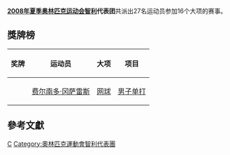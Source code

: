 {{Infobox Country Olympics
|NOC=CHI
|games=2008年夏季
|competitors= 27
|sports= 16
|flagbearer=[[费尔南多·冈萨雷斯|费尔南多·冈萨雷斯]]
|gold=
|silver=1
|bronze=
|total=1
|rank=71
|officials=
}}
'''[[2008年夏季奥林匹克运动会|2008年夏季奥林匹克运动会]][[智利|智利]]代表团'''共派出27名运动员参加16个大项的赛事。

== 獎牌榜 ==
{| class="wikitable sortable" style="font-size:88%"
|-
! 奖牌
! 运动员
! 大项
! 项目
|-
| {{silver medal}} || [[费尔南多·冈萨雷斯|费尔南多·冈萨雷斯]] || [[2008年夏季奥林匹克运动会网球比赛|网球]] || [[2008年夏季奧林匹克運動會網球比賽—男子單打|男子单打]]
|}

== 參考文獻 ==
{{reflist}}

{{NOCin2008SummerOlympics}}

[[Category:2008年夏季奧林匹克運動會代表團|C]]
[[Category:奧林匹克運動會智利代表團|Category:奧林匹克運動會智利代表團]]